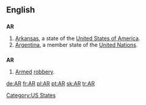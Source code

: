 {{also|Appendix:Variations of "ar"}}
==English==

==={{abbreviation}}===
'''AR'''

# [[Arkansas]], a state of the [[United States of America]].
# [[Argentina]], a member state of the [[United Nations]].

==={{initialism}}===
'''AR'''

# [[armed|Armed]] [[robbery]].

[[Category:US States]]

[[de:AR]]
[[fr:AR]]
[[pl:AR]]
[[pt:AR]]
[[sk:AR]]
[[tr:AR]]